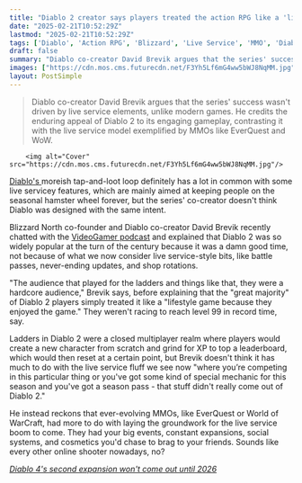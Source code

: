 ```yaml
---
title: "Diablo 2 creator says players treated the action RPG like a 'lifestyle game' because it was fun, and MMOs like World of Warcraft had more to do with starting the live service trend"
date: "2025-02-21T10:52:29Z"
lastmod: "2025-02-21T10:52:29Z"
tags: ['Diablo', 'Action RPG', 'Blizzard', 'Live Service', 'MMO', 'Diablo 2', 'Diablo 4']
draft: false
summary: "Diablo co-creator David Brevik argues that the series' success wasn't driven by live service elements, unlike modern games.  He credits the enduring appeal of Diablo 2 to its engaging gameplay,  contrasting it with the live service model exemplified by MMOs like EverQuest and WoW."
images: ["https://cdn.mos.cms.futurecdn.net/F3Yh5Lf6mG4ww5bWJ8NqMM.jpg"]
layout: PostSimple
---
```

> Diablo co-creator David Brevik argues that the series' success wasn't driven by live service elements, unlike modern games.  He credits the enduring appeal of Diablo 2 to its engaging gameplay,  contrasting it with the live service model exemplified by MMOs like EverQuest and WoW.


        <img alt="Cover" src="https://cdn.mos.cms.futurecdn.net/F3Yh5Lf6mG4ww5bWJ8NqMM.jpg"/>
        
[Diablo's ](https://www.gamesradar.com/games/action-rpg/diablo/)moreish tap-and-loot loop definitely has a lot in common with some live servicey features, which are mainly aimed at keeping people on the seasonal hamster wheel forever, but the series' co-creator doesn't think Diablo was designed with the same intent.

Blizzard North co-founder and Diablo co-creator David Brevik recently chatted with the [VideoGamer podcast](https://www.videogamer.com/podcasts/new-videogamer-podcast-9-moving-on-from-diablo-w-david-brevik/) and explained that Diablo 2 was so widely popular at the turn of the century because it was a damn good time, not because of what we now consider live service-style bits, like battle passes, never-ending updates, and shop rotations.

"The audience that played for the ladders and things like that, they were a hardcore audience," Brevik says, before explaining that the "great majority" of Diablo 2 players simply treated it like a "lifestyle game because they enjoyed the game." They weren't racing to reach level 99 in record time, say.

Ladders in Diablo 2 were a closed multiplayer realm where players would create a new character from scratch and grind for XP to top a leaderboard, which would then reset at a certain point, but Brevik doesn't think it has much to do with the live service fluff we see now "where you’re competing in this particular thing or you've got some kind of special mechanic for this season and you've got a season pass - that stuff didn't really come out of Diablo 2."

He instead reckons that ever-evolving MMOs, like EverQuest or World of WarCraft, had more to do with laying the groundwork for the live service boom to come. They had your big events, constant expansions, social systems, and cosmetics you'd chase to brag to your friends. Sounds like every other online shooter nowadays, no?

[<em>Diablo 4's second expansion won't come out until 2026</em>](https://www.gamesradar.com/games/diablo/diablo-4s-second-expansion-wont-come-out-until-2026/)
        